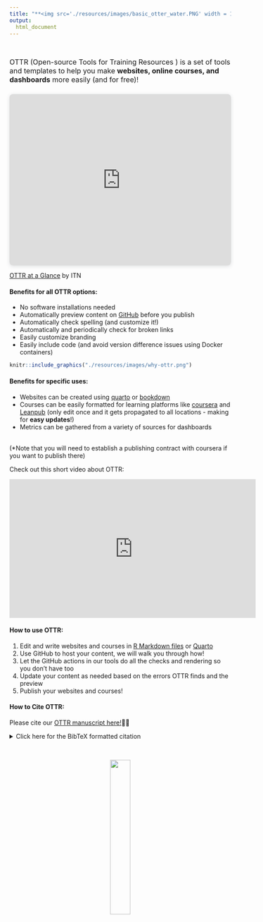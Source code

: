 ```yaml
---
title: "**<img src='./resources/images/basic_otter_water.PNG' width = 100px> OTTR - Website and Online Course Tools**"
output:
  html_document
---
```


<div class = "banner_color">
  <br>
</div>


<p style="font-size: 16px;">OTTR (Open-source Tools for Training Resources ) is a set of tools and templates to help you make **websites, online courses, and dashboards** more easily (and for free)!</p>

<div style="position: relative; width: 100%; height: 0; padding-top: 77.2727%;
 padding-bottom: 0; box-shadow: 0 2px 8px 0 rgba(63,69,81,0.16); margin-top: 1.6em; margin-bottom: 0.9em; overflow: hidden;
 border-radius: 8px; will-change: transform;">
  <iframe loading="lazy" style="position: absolute; width: 100%; height: 100%; top: 0; left: 0; border: none; padding: 0;margin: 0;"
    src="https://www.canva.com/design/DAGwn4eF5mk/2RhR8mbSJxGL7XiaHSXPHg/view?embed" allowfullscreen="allowfullscreen" allow="fullscreen" alt = "OTTR Flavors and their uses">
  </iframe>
</div>
<a href="https:&#x2F;&#x2F;www.canva.com&#x2F;design&#x2F;DAGwn4eF5mk&#x2F;2RhR8mbSJxGL7XiaHSXPHg&#x2F;view?utm_content=DAGwn4eF5mk&amp;utm_campaign=designshare&amp;utm_medium=embeds&amp;utm_source=link" target="_blank" rel="noopener">OTTR at a Glance</a> by ITN

#### Benefits for all OTTR options:

- No software installations needed
- Automatically preview content on [GitHub](https://github.com/) before you publish
- Automatically check spelling (and customize it!)
- Automatically and periodically check for broken links
- Easily customize branding
- Easily include code (and avoid version difference issues using Docker containers)

```r
knitr::include_graphics("./resources/images/why-ottr.png")
```

#### Benefits for specific uses:

- Websites can be created using [quarto](https://quarto.org/) or [bookdown](https://bookdown.org/)
- Courses can be easily formatted for learning platforms like [coursera](https://www.coursera.org/) and [Leanpub](https://leanpub.com/) (only edit once and it gets propagated to all locations - making for **easy updates**!)
- Metrics can be gathered from a variety of sources for dashboards


<br>
(*Note that you will need to establish a publishing contract with coursera if you want to publish there)


Check out this short video about OTTR:

<p align="center"><iframe width="560" height="315" src="https://www.youtube.com/embed/oQ8d42fSn0o" frameborder="0" allow="accelerometer; autoplay; clipboard-write; encrypted-media; gyroscope; picture-in-picture" allowfullscreen></iframe></p>

#### How to use OTTR:

1. Edit and write websites and courses in [R Markdown files](https://rmarkdown.rstudio.com/) or [Quarto](https://quarto.org/docs/output-formats/html-basics.html)
1. Use GitHub to host your content, we will walk you through how!
1. Let the GitHub actions in our tools do all the checks and rendering so you don't have too
1. Update your content as needed based on the errors OTTR finds and the preview
1. Publish your websites and courses!
<br>

#### How to Cite OTTR:

Please cite our [OTTR manuscript here!](https://www.tandfonline.com/doi/full/10.1080/26939169.2022.2118646)📝👀

<details>
  <summary>Click here for the BibTeX formatted citation</summary>
```
@article{ottr,
  author = {Candace Savonen, Carrie Wright, Ava M. Hoffman, John Muschelli, Katherine Cox, Frederick J. Tan and Jeffrey T. Leek},
  title = {Open-source Tools for Training Resources – OTTR},
  journal = {Journal of Statistics and Data Science Education},
  volume = {31},
  number = {1},
  pages = {57-65},
  year = {2023},
  publisher = {Taylor & Francis},
  doi = {10.1080/26939169.2022.2118646},
  URL = {https://doi.org/10.1080/26939169.2022.2118646},
  eprint = {https://doi.org/10.1080/26939169.2022.2118646}
}
```
</details>

<br>

<center>
<a href="https://ottrproject.org/getting_started.html">
  <img src="resources/images/getstarted.png" width = 30%>
</a>
</center>

<br>
